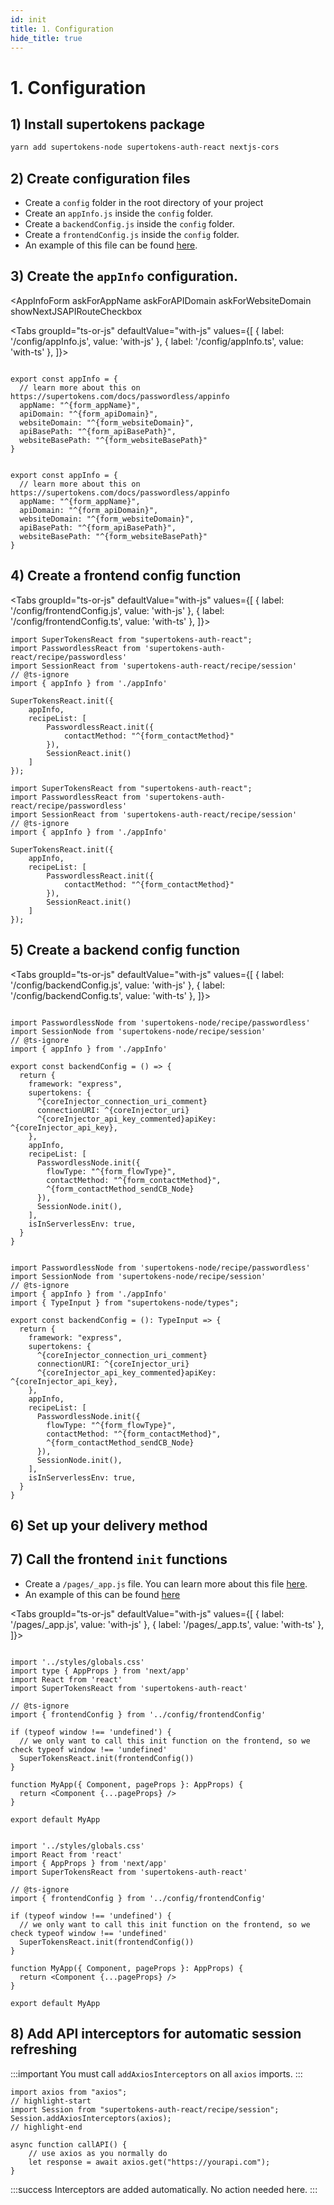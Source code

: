 ```yaml
---
id: init
title: 1. Configuration
hide_title: true
---
```



# 1. Configuration

## 1) Install supertokens package
```bash
yarn add supertokens-node supertokens-auth-react nextjs-cors
```

## 2) Create configuration files
- Create a `config` folder in the root directory of your project
- Create an `appInfo.js` inside the `config` folder.
- Create a `backendConfig.js` inside the `config` folder.
- Create a `frontendConfig.js` inside the `config` folder.
- An example of this file can be found [here](https://github.com/supertokens/next.js/blob/canary/examples/with-supertokens/config/).


## 3) Create the `appInfo` configuration.

<AppInfoForm
    askForAppName
    askForAPIDomain
    askForWebsiteDomain
    showNextJSAPIRouteCheckbox
>


<Tabs
groupId="ts-or-js"
defaultValue="with-js"
values={[
{ label: '/config/appInfo.js', value: 'with-js' },
{ label: '/config/appInfo.ts', value: 'with-ts' },
]}>

<TabItem value="with-js">

```tsx

export const appInfo = {
  // learn more about this on https://supertokens.com/docs/passwordless/appinfo
  appName: "^{form_appName}",
  apiDomain: "^{form_apiDomain}",
  websiteDomain: "^{form_websiteDomain}",
  apiBasePath: "^{form_apiBasePath}",
  websiteBasePath: "^{form_websiteBasePath}"
}

```
</TabItem>
<TabItem value="with-ts">

```tsx

export const appInfo = {
  // learn more about this on https://supertokens.com/docs/passwordless/appinfo
  appName: "^{form_appName}",
  apiDomain: "^{form_apiDomain}",
  websiteDomain: "^{form_websiteDomain}",
  apiBasePath: "^{form_apiBasePath}",
  websiteBasePath: "^{form_websiteBasePath}"
}

```
</TabItem>
</Tabs>

</AppInfoForm>

## 4) Create a frontend config function

<PasswordlessFrontendForm>

<Tabs
groupId="ts-or-js"
defaultValue="with-js"
values={[
{ label: '/config/frontendConfig.js', value: 'with-js' },
{ label: '/config/frontendConfig.ts', value: 'with-ts' },
]}>

<TabItem value="with-js">

```tsx
import SuperTokensReact from "supertokens-auth-react";
import PasswordlessReact from 'supertokens-auth-react/recipe/passwordless'
import SessionReact from 'supertokens-auth-react/recipe/session'
// @ts-ignore
import { appInfo } from './appInfo'

SuperTokensReact.init({
    appInfo,
    recipeList: [
        PasswordlessReact.init({
            contactMethod: "^{form_contactMethod}"
        }),
        SessionReact.init()
    ]
});
```

</TabItem>
<TabItem value="with-ts">

```tsx
import SuperTokensReact from "supertokens-auth-react";
import PasswordlessReact from 'supertokens-auth-react/recipe/passwordless'
import SessionReact from 'supertokens-auth-react/recipe/session'
// @ts-ignore
import { appInfo } from './appInfo'

SuperTokensReact.init({
    appInfo,
    recipeList: [
        PasswordlessReact.init({
            contactMethod: "^{form_contactMethod}"
        }),
        SessionReact.init()
    ]
});
```

</TabItem>
</Tabs>

</PasswordlessFrontendForm>

## 5) Create a backend config function

<PasswordlessBackendForm>
<CoreInjector>

<Tabs
groupId="ts-or-js"
defaultValue="with-js"
values={[
{ label: '/config/backendConfig.js', value: 'with-js' },
{ label: '/config/backendConfig.ts', value: 'with-ts' },
]}>
<TabItem value="with-js">

```tsx

import PasswordlessNode from 'supertokens-node/recipe/passwordless'
import SessionNode from 'supertokens-node/recipe/session'
// @ts-ignore
import { appInfo } from './appInfo'

export const backendConfig = () => {
  return {
    framework: "express",
    supertokens: {
      ^{coreInjector_connection_uri_comment}
      connectionURI: ^{coreInjector_uri}
      ^{coreInjector_api_key_commented}apiKey: ^{coreInjector_api_key},
    },
    appInfo,
    recipeList: [
      PasswordlessNode.init({
        flowType: "^{form_flowType}",
        contactMethod: "^{form_contactMethod}",
        ^{form_contactMethod_sendCB_Node}
      }),
      SessionNode.init(),
    ],
    isInServerlessEnv: true,
  }
}

```
</TabItem>

<TabItem value="with-ts">

```tsx

import PasswordlessNode from 'supertokens-node/recipe/passwordless'
import SessionNode from 'supertokens-node/recipe/session'
// @ts-ignore
import { appInfo } from './appInfo'
import { TypeInput } from "supertokens-node/types";

export const backendConfig = (): TypeInput => {
  return {
    framework: "express",
    supertokens: {
      ^{coreInjector_connection_uri_comment}
      connectionURI: ^{coreInjector_uri}
      ^{coreInjector_api_key_commented}apiKey: ^{coreInjector_api_key},
    },
    appInfo,
    recipeList: [
      PasswordlessNode.init({
        flowType: "^{form_flowType}",
        contactMethod: "^{form_contactMethod}",
        ^{form_contactMethod_sendCB_Node}
      }),
      SessionNode.init(),
    ],
    isInServerlessEnv: true,
  }
}

```
</TabItem>
</Tabs>

</CoreInjector>
</PasswordlessBackendForm>

## 6) Set up your delivery method

<BackendDeliveryMethod />

## 7) Call the frontend `init` functions

- Create a `/pages/_app.js` file. You can learn more about this file [here](https://nextjs.org/docs/advanced-features/custom-app).
- An example of this can be found [here](https://github.com/supertokens/next.js/blob/canary/examples/with-supertokens/pages/_app.js)

<Tabs
groupId="ts-or-js"
defaultValue="with-js"
values={[
{ label: '/pages/_app.js', value: 'with-js' },
{ label: '/pages/_app.ts', value: 'with-ts' },
]}>
<TabItem value="with-js">

```tsx

import '../styles/globals.css'
import type { AppProps } from 'next/app'
import React from 'react'
import SuperTokensReact from 'supertokens-auth-react'

// @ts-ignore
import { frontendConfig } from '../config/frontendConfig'

if (typeof window !== 'undefined') {
  // we only want to call this init function on the frontend, so we check typeof window !== 'undefined'
  SuperTokensReact.init(frontendConfig())
}

function MyApp({ Component, pageProps }: AppProps) {
  return <Component {...pageProps} />
}

export default MyApp
```
</TabItem>

<TabItem value="with-ts">

```tsx

import '../styles/globals.css'
import React from 'react'
import { AppProps } from 'next/app'
import SuperTokensReact from 'supertokens-auth-react'

// @ts-ignore
import { frontendConfig } from '../config/frontendConfig'

if (typeof window !== 'undefined') {
  // we only want to call this init function on the frontend, so we check typeof window !== 'undefined'
  SuperTokensReact.init(frontendConfig())
}

function MyApp({ Component, pageProps }: AppProps) {
  return <Component {...pageProps} />
}

export default MyApp
```
</TabItem>
</Tabs>

## 8) Add API interceptors for automatic session refreshing

<Question
    question="Do you use axios on your frontend?">
<Answer title="Yes">

:::important
You must call `addAxiosInterceptors` on all `axios` imports.
:::

<FrontendSDKTabs>
<TabItem value="reactjs">

```tsx
import axios from "axios";
// highlight-start
import Session from "supertokens-auth-react/recipe/session";
Session.addAxiosInterceptors(axios);
// highlight-end

async function callAPI() {
    // use axios as you normally do
    let response = await axios.get("https://yourapi.com");
}
```

</TabItem>
</FrontendSDKTabs>

</Answer>
<Answer title="No">

:::success
Interceptors are added automatically. No action needed here.
:::

</Answer>
</Question>

